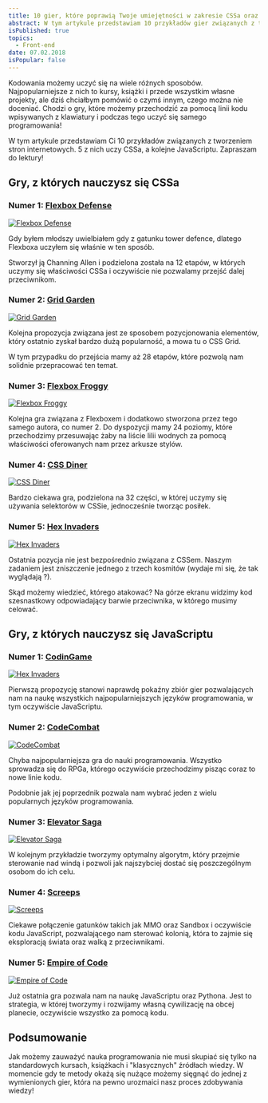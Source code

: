 ```yaml
---
title: 10 gier, które poprawią Twoje umiejętności w zakresie CSSa oraz JavaScriptu
abstract: W tym artykule przedstawiam 10 przykładów gier związanych z tworzeniem stron internetowych. 5 z nich uczy CSSa, a kolejne JavaScriptu.
isPublished: true
topics:
  - Front-end
date: 07.02.2018
isPopular: false
---
```


Kodowania możemy uczyć się na wiele różnych sposobów. Najpopularniejsze z nich to kursy, książki i przede wszystkim własne projekty, ale dziś chciałbym pomówić o czymś innym, czego można nie doceniać. Chodzi o gry, które możemy przechodzić za pomocą linii kodu wpisywanych z klawiatury i podczas tego uczyć się samego programowania!

W tym artykule przedstawiam Ci 10 przykładów związanych z tworzeniem stron internetowych. 5 z nich uczy CSSa, a kolejne JavaScriptu. Zapraszam do lektury!

## Gry, z których nauczysz się CSSa

### Numer 1: [Flexbox Defense](http://www.flexboxdefense.com)

[![Flexbox Defense](./flexbox-defense.jpg)](http://www.flexboxdefense.com/)

Gdy byłem młodszy uwielbiałem gdy z gatunku tower defence, dlatego Flexboxa uczyłem się właśnie w ten sposób.

Stworzył ją Channing Allen i podzielona została na 12 etapów, w których uczymy się właściwości CSSa i oczywiście nie pozwalamy przejść dalej przeciwnikom.

### Numer 2: [Grid Garden](http://cssgridgarden.com)

[![Grid Garden](./grid-garden.jpg)](http://cssgridgarden.com)

Kolejna propozycja związana jest ze sposobem pozycjonowania elementów, który ostatnio zyskał bardzo dużą popularność, a mowa tu o CSS Grid.

W tym przypadku do przejścia mamy aż 28 etapów, które pozwolą nam solidnie przepracować ten temat.

### Numer 3: [Flexbox Froggy](http://flexboxfroggy.com)

[![Flexbox Froggy](./flexbox-froggy.jpg)](http://flexboxfroggy.com)

Kolejna gra związana z Flexboxem i dodatkowo stworzona przez tego samego autora, co numer 2. Do dyspozycji mamy 24 poziomy, które przechodzimy przesuwając żaby na liście lilii wodnych za pomocą właściwości oferowanych nam przez arkusze stylów.

### Numer 4: [CSS Diner](http://flukeout.github.io)

[![CSS Diner](./css-dinner.jpg)](http://flukeout.github.io)

Bardzo ciekawa gra, podzielona na 32 części, w której uczymy się używania selektorów w CSSie, jednocześnie tworząc posiłek.

### Numer 5: [Hex Invaders](http://www.hexinvaders.com)

[![Hex Invaders](./hex-invaders.jpg)](http://www.hexinvaders.com)

Ostatnia pozycja nie jest bezpośrednio związana z CSSem. Naszym zadaniem jest zniszczenie jednego z trzech kosmitów (wydaje mi się, że tak wyglądają ?).

Skąd możemy wiedzieć, którego atakować? Na górze ekranu widzimy kod szesnastkowy odpowiadający barwie przeciwnika, w którego musimy celować.

## Gry, z których nauczysz się JavaScriptu

### Numer 1: [CodinGame](https://www.codingame.com)

[![Hex Invaders](./codin-game.jpg)](http://www.hexinvaders.com)

Pierwszą propozycję stanowi naprawdę pokaźny zbiór gier pozwalających nam na naukę wszystkich najpopularniejszych języków programowania, w tym oczywiście JavaScriptu.

### Numer 2: [CodeCombat](https://codecombat.com)

[![CodeCombat](./code-combat.jpg)](https://codecombat.com)

Chyba najpopularniejsza gra do nauki programowania. Wszystko sprowadza się do RPGa, którego oczywiście przechodzimy pisząc coraz to nowe linie kodu.

Podobnie jak jej poprzednik pozwala nam wybrać jeden z wielu popularnych języków programowania.

### Numer 3: [Elevator Saga](http://play.elevatorsaga.com)

[![Elevator Saga](./elevator-saga.jpg)](http://play.elevatorsaga.com)

W kolejnym przykładzie tworzymy optymalny algorytm, który przejmie sterowanie nad windą i pozwoli jak najszybciej dostać się poszczególnym osobom do ich celu.

### Numer 4: [Screeps](https://screeps.com)

[![Screeps](./screeps.jpg)](https://screeps.com)

Ciekawe połączenie gatunków takich jak MMO oraz Sandbox i oczywiście kodu JavaScript, pozwalającego nam sterować kolonią, która to zajmie się eksploracją świata oraz walką z przeciwnikami.

### Numer 5: [Empire of Code](https://empireofcode.com)

[![Empire of Code](./empire-of-code.jpg)](https://empireofcode.com)

Już ostatnia gra pozwala nam na naukę JavaScriptu oraz Pythona. Jest to strategia, w której tworzymy i rozwijamy własną cywilizację na obcej planecie, oczywiście wszystko za pomocą kodu.

## Podsumowanie

Jak możemy zauważyć nauka programowania nie musi skupiać się tylko na standardowych kursach, książkach i "klasycznych" źródłach wiedzy. W momencie gdy te metody okażą się nużące możemy sięgnąć do jednej z wymienionych gier, która na pewno urozmaici nasz proces zdobywania wiedzy!
